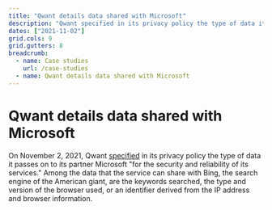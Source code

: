 ```yaml
---
title: "Qwant details data shared with Microsoft"
description: "Qwant specified in its privacy policy the type of data it passes on to its partner Microsoft..."
dates: ["2021-11-02"]
grid.cols: 9
grid.gutters: 8
breadcrumb:
  - name: Case studies
    url: /case-studies
  - name: Qwant details data shared with Microsoft
---
```


# Qwant details data shared with Microsoft

On November 2, 2021, Qwant <a target="_blank" rel="noopener" href="https://github.com/OpenTermsArchive/contrib-versions/commit/549e959ef7671a194b9bedba8d12c8031c39b922">specified</a> in its privacy policy the type of data it passes on to its partner Microsoft "for the security and reliability of its services." Among the data that the service can share with Bing, the search engine of the American giant, are the keywords searched, the type and version of the browser used, or an identifier derived from the IP address and browser information.
